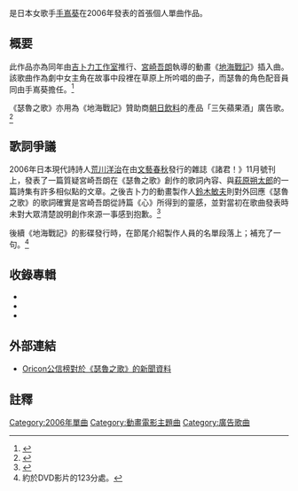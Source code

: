 {{noteTA
|1=zh-tw:瑟魯之歌; zh-hk:蒂露之歌; zh-cn:瑟魯之歌; zh-sg:瑟魯之歌
|2=zh-tw:地海戰記; zh-hk:地海傳說; zh-cn:地海战记; zh-sg:地海战记
|3=zh-tw:瑟魯; zh-hk:蒂露; zh-cn:瑟魯; zh-sg:瑟魯
}}
{{Infobox song
| name           = 瑟魯之歌<br>{{lang|ja|テルーの唄}}
| type           = single
| cover          = Teru no Uta(CD Cover).jpg
| cover_size     = 140px
| caption        = 《瑟魯之歌》CD單曲唱片封面
| artist         = [[手嶌葵|手嶌葵]]
| from_album     = 
| A-side         = 瑟魯之歌
| B-side         = 
| released       = 2006.06.07
| format         = 12cm[[CD|CD]]
| recorded       = 
| genre          = 動畫歌曲
| length         = 4分
| label          = YAMAHA MUSIC COMMUNICATIONS Inc.
| writer         = 作詞：[[宮崎吾朗|宮崎吾朗]]<br>作曲：[[谷山浩子|谷山浩子]]
| producer       = 
| certification  = 
| chart_position = *週內銷售最高排名記錄第5名（[[Oricon公信榜|Oricon]]）<ref>{{Cite web|url=http://www.oricon.co.jp/rank/js/w/2006-06-19/|script-title=ja:2006年06月05日～2006年06月11日のCDシングル週間ランキング|trans_title=2006.06.05至2006.06.11的CD單曲排行|publisher=[[Oricon公信榜|Oricon]]|date=|accessdate=2012-02-06|archive-date=2019-11-29|archive-url=https://web.archive.org/web/20191129115125/https://www.oricon.co.jp/rank/js/w/2006-06-19/|dead-url=no}}</ref>
| prev_title     = 
| prev_year      = 
| next_title     = [[奇蹟之星|奇蹟之星]]
| next_year      = 2007
| misc           = {{Listen
  | filename    = Teru no Uta(Teshima Aoi).ogg
  | title       = 《瑟魯之歌》
  | description = 手嶌葵2006年單曲《瑟魯之歌》音訊範例
  }}
}}
{{nihongo|《'''瑟魯之歌'''》|テルーの唄}}是日本女歌手[[手嶌葵|手嶌葵]]在2006年發表的首張個人單曲作品。

== 概要 ==
此作品亦為同年由[[吉卜力工作室|吉卜力工作室]]推行、[[宮崎吾朗|宮崎吾朗]]執導的動畫《[[地海戰記|地海戰記]]》插入曲。該歌曲作為劇中女主角{{nihongo|「瑟魯」|テルー}}在故事中段裡在草原上所吟唱的曲子，而瑟魯的角色配音員同由手嶌葵擔任。<ref>{{cite book |script-title= ja: |year=2006 |publisher=[[德間書店|德間書店]] |isbn=4-19-720248-2|page=131頁}}</ref>

《瑟魯之歌》亦用為《地海戰記》贊助商[[朝日飲料|朝日飲料]]的產品「三矢蘋果酒」廣告歌。<ref>{{Cite web|url=http://www.asahiinryo.co.jp/company/newsrelease/2006/pick_0542.html|script-title=ja:話題の新人 手嶌 葵さんＴＶＣＭ初出演|trans_title=話題新人手嶌葵的首次廣告演出|publisher=[[朝日飲料|朝日飲料]]|date=2006-05-08|accessdate=2012-02-06|archive-date=2019-11-30|archive-url=https://web.archive.org/web/20191130153448/https://www.asahiinryo.co.jp/company/newsrelease/2006/pick_0542.html|dead-url=no}}</ref>


== 歌詞爭議 ==
2006年日本現代詩詩人[[荒川洋治|荒川洋治]]在由[[文藝春秋|文藝春秋]]發行的雜誌《諸君！》11月號刊上，發表了一篇質疑宮崎吾朗在《瑟魯之歌》創作的歌詞內容、與[[萩原朔太郎|萩原朔太郎]]的一篇詩集{{nihongo|《心》|こころ}}有許多相似點的文章。之後吉卜力的動畫製作人[[鈴木敏夫|鈴木敏夫]]則對外回應《瑟魯之歌》的歌詞確實是宮崎吾朗從詩篇《心》所得到的靈感，並對當初在歌曲發表時未對大眾清楚說明創作來源一事感到抱歉。<ref>{{Cite web|url=http://www.ghibli.jp/10info/003477.html|script-title=ja:2006年11月1日「テルーの唄」の歌詞の表記の問題について|trans_title=吉卜力日誌 2006.11.01：關於《瑟魯之歌》歌詞一事|publisher=[[吉卜力工作室|吉卜力工作室]]|author=[[鈴木敏夫|鈴木敏夫]]|date=2006-11-01|accessdate=2012-02-06|archive-date=2016-09-30|archive-url=https://web.archive.org/web/20160930141815/http://www.ghibli.jp/10info/003477.html|dead-url=no}}</ref>

後續《地海戰記》的影碟發行時，在節尾介紹製作人員的名單段落上；補充了一句{{nihongo|「《瑟魯之歌》的歌詞靈感來自於萩原朔太郎的《心》」|『テルーの唄』の歌詞は、萩原朔太郎の詩『こころ』に着想を得て作詞されました}}。<ref>約於DVD影片的123分處。</ref>

== 收錄專輯 ==
*{{nihongo|地海戰記原聲帶|ゲド戦記・オリジナルサウンドトラック|2006年}} 
*{{nihongo|地海戰記歌集|ゲド戦記歌集|2006年}}
*{{nihongo|吉卜力工作室歌曲集|スタジオジブリの歌|2008年}}

== 外部連結 ==
*{{ja}}[http://www.oricon.co.jp/news/special/34300/ Oricon公信榜對於《瑟魯之歌》的新聞資料] {{Wayback|url=http://www.oricon.co.jp/news/special/34300/ |date=20130324065653 }}

== 註釋 ==
{{reflist}}

{{DEFAULTSORT:Teru no Uta}}

[[Category:2006年單曲|Category:2006年單曲]]
[[Category:動畫電影主題曲|Category:動畫電影主題曲]]
[[Category:廣告歌曲|Category:廣告歌曲]]